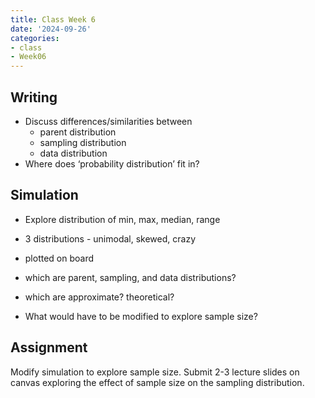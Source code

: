 ```yaml
---
title: Class Week 6
date: '2024-09-26'
categories:
- class
- Week06
---
```


## Writing

- Discuss differences/similarities between 
    - parent distribution
    - sampling distribution
    - data distribution
- Where does 'probability distribution' fit in?

## Simulation

- Explore distribution of min, max, median, range
- 3 distributions - unimodal, skewed, crazy
- plotted on board
- which are parent, sampling, and data distributions?
- which are approximate? theoretical?

- What would have to be modified to explore sample size?


## Assignment

Modify simulation to explore sample size.
Submit 2-3 lecture slides on canvas exploring the effect of sample size on the sampling distribution. 
